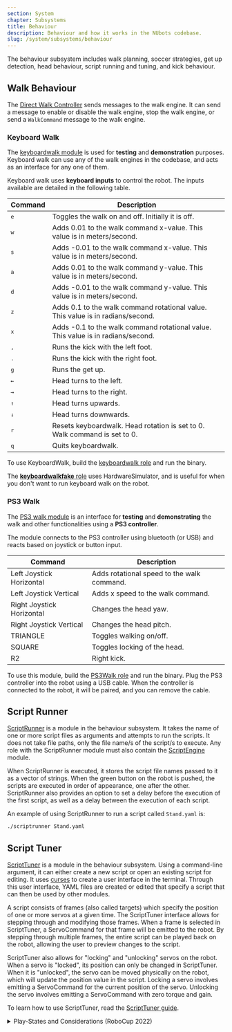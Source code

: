 ```yaml
---
section: System
chapter: Subsystems
title: Behaviour
description: Behaviour and how it works in the NUbots codebase.
slug: /system/subsystems/behaviour
---
```


The behaviour subsystem includes walk planning, soccer strategies, get up detection, head behaviour, script running and tuning, and kick behaviour.

## Walk Behaviour

The [Direct Walk Controller](https://github.com/NUbots/NUbots/tree/main/module/behaviour/skills/DirectWalkController) sends messages to the walk engine. It can send a message to enable or disable the walk engine, stop the walk engine, or send a `WalkCommand` message to the walk engine.

### Keyboard Walk

The [keyboardwalk module](https://github.com/NUbots/NUbots/tree/main/module/behaviour/strategy/KeyboardWalk) is used for **testing** and **demonstration** purposes. Keyboard walk can use any of the walk engines in the codebase, and acts as an interface for any one of them.

Keyboard walk uses **keyboard inputs** to control the robot. The inputs available are detailed in the following table.

| Command      | Description                                                                      |
| ------------ | -------------------------------------------------------------------------------- |
| <kbd>e</kbd> | Toggles the walk on and off. Initially it is off.                                |
| <kbd>w</kbd> | Adds 0.01 to the walk command x-value. This value is in meters/second.           |
| <kbd>s</kbd> | Adds -0.01 to the walk command x-value. This value is in meters/second.          |
| <kbd>a</kbd> | Adds 0.01 to the walk command y-value. This value is in meters/second.           |
| <kbd>d</kbd> | Adds -0.01 to the walk command y-value. This value is in meters/second.          |
| <kbd>z</kbd> | Adds 0.1 to the walk command rotational value. This value is in radians/second.  |
| <kbd>x</kbd> | Adds -0.1 to the walk command rotational value. This value is in radians/second. |
| <kbd>,</kbd> | Runs the kick with the left foot.                                                |
| <kbd>.</kbd> | Runs the kick with the right foot.                                               |
| <kbd>g</kbd> | Runs the get up.                                                                 |
| <kbd>←</kbd> | Head turns to the left.                                                          |
| <kbd>→</kbd> | Head turns to the right.                                                         |
| <kbd>↑</kbd> | Head turns upwards.                                                              |
| <kbd>↓</kbd> | Head turns downwards.                                                            |
| <kbd>r</kbd> | Resets keyboardwalk. Head rotation is set to 0. Walk command is set to 0.        |
| <kbd>q</kbd> | Quits keyboardwalk.                                                              |

To use KeyboardWalk, build the [keyboardwalk role](https://github.com/NUbots/NUbots/blob/main/roles/keyboardwalk.role) and run the binary.

The [**keyboardwalkfake** role](https://github.com/NUbots/NUbots/blob/main/roles/keyboardwalkfake.role) uses HardwareSimulator, and is useful for when you don't want to run keyboard walk on the robot.

### PS3 Walk

The [PS3 walk module](https://github.com/NUbots/NUbots/tree/main/module/behaviour/strategy/PS3Walk) is an interface for **testing** and **demonstrating** the walk and other functionalities using a **PS3 controller**.

The module connects to the PS3 controller using bluetooth (or USB) and reacts based on joystick or button input.

| Command                   | Description                                |
| ------------------------- | ------------------------------------------ |
| Left Joystick Horizontal  | Adds rotational speed to the walk command. |
| Left Joystick Vertical    | Adds x speed to the walk command.          |
| Right Joystick Horizontal | Changes the head yaw.                      |
| Right Joystick Vertical   | Changes the head pitch.                    |
| TRIANGLE                  | Toggles walking on/off.                    |
| SQUARE                    | Toggles locking of the head.               |
| R2                        | Right kick.                                |

To use this module, build the [PS3Walk role](https://github.com/NUbots/NUbots/blob/main/roles/ps3walk.role) and run the binary. Plug the PS3 controller into the robot using a USB cable. When the controller is connected to the robot, it will be paired, and you can remove the cable.

## Script Runner

[ScriptRunner](https://github.com/NUbots/NUbots/tree/96357855b059cd499021552b3e25a4b158828dc5/module/behaviour/tools/ScriptRunner) is a module in the behaviour subsystem. It takes the name of one or more script files as arguments and attempts to run the scripts. It does not take file paths, only the file name/s of the script/s to execute. Any role with the ScriptRunner module must also contain the [ScriptEngine](/system/subsystems/motion#script-engine) module.

When ScriptRunner is executed, it stores the script file names passed to it as a vector of strings. When the green button on the robot is pushed, the scripts are executed in order of appearance, one after the other. ScriptRunner also provides an option to set a delay before the execution of the first script, as well as a delay between the execution of each script.

An example of using ScriptRunner to run a script called `Stand.yaml` is:

```bash
./scriptrunner Stand.yaml
```

## Script Tuner

[ScriptTuner](https://github.com/NUbots/NUbots/tree/96357855b059cd499021552b3e25a4b158828dc5/module/behaviour/tools/ScriptTuner) is a module in the behaviour subsystem. Using a command-line argument, it can either create a new script or open an existing script for editing. It uses [curses](<https://en.wikipedia.org/wiki/Curses_(programming_library)>) to create a user interface in the terminal. Through this user interface, YAML files are created or edited that specify a script that can then be used by other modules.

A script consists of frames (also called targets) which specify the position of one or more servos at a given time. The ScriptTuner interface allows for stepping through and modifying those frames. When a frame is selected in ScriptTuner, a ServoCommand for that frame will be emitted to the robot. By stepping through multiple frames, the entire script can be played back on the robot, allowing the user to preview changes to the script.

ScriptTuner also allows for "locking" and "unlocking" servos on the robot. When a servo is "locked", its position can only be changed in ScriptTuner. When it is "unlocked", the servo can be moved physically on the robot, which will update the position value in the script. Locking a servo involves emitting a ServoCommand for the current position of the servo. Unlocking the servo involves emitting a ServoCommand with zero torque and gain.

To learn how to use ScriptTuner, read the [ScriptTuner guide](/guides/main/tuning-and-running-scripts#script-tuner).

<details>
<summary>Play-States and Considerations (RoboCup 2022)</summary>

Based on the rules as specified in the [RoboCup Humanoid Rules](https://github.com/RoboCup-Humanoid-TC/Rules) there are some states in the game such as when a penalty occurs in favor of the opposing team which recieves either a direct or indirect free kick, where the robots need to then act in a particular way such as standing still, or moving out of the way for the kick for the duration of the kick.

[In the revision of the rules as per March 24th 2022:](http://humanoid.robocup.org/wp-content/uploads/RC-HL-2022-Rules.pdf)

### _All free kicks are taken from the place where the offence occurred, except:_

- _Indirect free kicks to the attacking team for an offence inside the opponents' penalty area are
  taken from the nearest point on the penalty area line which runs parallel to the goal line._

- _In the physical competition, free kicks to the defending team in their goal area may be taken
  from anywhere in that area_

### _Until the ball is in play all opponents must remain:_

- _0.75m for KidSize and 1.5m for AdultSize from the ball until it is in play, unless they are on their own goal line between the goalposts_

- _Outside the penalty area for free kicks inside the opponents' penalty area_

</details>
